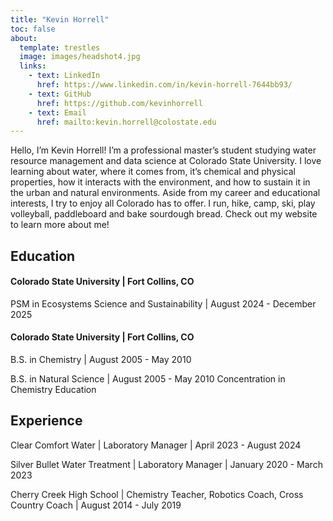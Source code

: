 ```yaml
---
title: "Kevin Horrell"
toc: false
about: 
  template: trestles
  image: images/headshot4.jpg
  links: 
    - text: LinkedIn
      href: https://www.linkedin.com/in/kevin-horrell-7644bb93/
    - text: GitHub
      href: https://github.com/kevinhorrell
    - text: Email
      href: mailto:kevin.horrell@colostate.edu
---
```


Hello, I'm Kevin Horrell! I'm a professional master's student studying water resource management and data science at Colorado State University. I love learning about water, where it comes from, it's chemical and physical properties, how it interacts with the environment, and how to sustain it in the urban and natural environments. Aside from my career and educational interests, I try to enjoy all Colorado has to offer. I run, hike, camp, ski, play volleyball, paddleboard and bake sourdough bread. Check out my website to learn more about me!

## Education

#### Colorado State University \| Fort Collins, CO

PSM in Ecosystems Science and Sustainability \| August 2024 - December 2025

#### Colorado State University \| Fort Collins, CO

B.S. in Chemistry \| August 2005 - May 2010

B.S. in Natural Science \| August 2005 - May 2010 Concentration in Chemistry Education

## Experience

Clear Comfort Water \| Laboratory Manager \| April 2023 - August 2024

Silver Bullet Water Treatment \| Laboratory Manager \| January 2020 - March 2023

Cherry Creek High School \| Chemistry Teacher, Robotics Coach, Cross Country Coach \| August 2014 - July 2019
